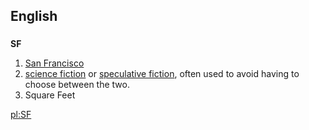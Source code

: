 ==English==

==={{initialism}}===
'''SF'''

# [[San Francisco]]
# [[science fiction]] or [[speculative fiction]], often used to avoid having to choose between the two.
# Square Feet

[[pl:SF]]